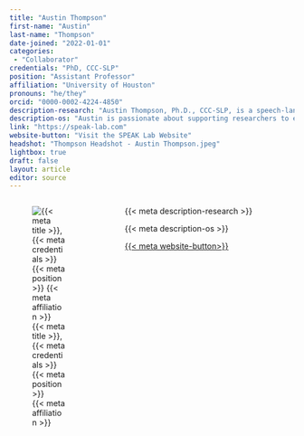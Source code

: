 ```yaml
---
title: "Austin Thompson"
first-name: "Austin"
last-name: "Thompson"
date-joined: "2022-01-01"
categories:
 - "Collaborator"
credentials: "PhD, CCC-SLP"
position: "Assistant Professor"
affiliation: "University of Houston"
pronouns: "he/they"
orcid: "0000-0002-4224-4850"
description-research: "Austin Thompson, Ph.D., CCC-SLP, is a speech-language pathologist and assistant professor in the Communication Sciences and Disorders department at the University of Houston. His research investigates the perceptual, acoustic, and kinematic speech characteristics of individuals with dysarthria secondary to progressive neurogenic disorders (e.g., Parkinson’s disease, amyotrophic lateral sclerosis)."
description-os: "Austin is passionate about supporting researchers to embrace open-science practices to improve their work’s scientific rigor, reproducibility, and accessibility."
link: "https://speak-lab.com"
website-button: "Visit the SPEAK Lab Website"
headshot: "Thompson Headshot - Austin Thompson.jpeg"
lightbox: true
draft: false
layout: article
editor: source
---
```


:::::: columns
::: {.column width="30%"}
![{{< meta title >}}, {{< meta credentials >}}<br>{{< meta position >}}<br>{{< meta affiliation >}}]({{< meta headshot >}})
:::

::: {.column width="5%"}
:::

::: {.column width="65%"}
{{< meta description-research >}}

{{< meta description-os >}}

[{{< meta website-button>}}]({{< meta link >}}){.btn .btn-outline-primary .btn role="button" data-toggle="button"}\
\
:::
::::::
